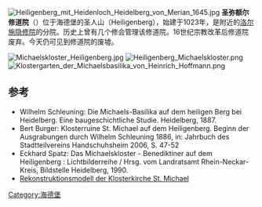 [[Image:Heiligenberg_mit_Heidenloch_Heidelberg_von_Merian_1645.jpg|thumb]]
'''圣弥额尔修道院'''（{{lang-de|Michaelskloster}}）位于海德堡的圣人山（Heiligenberg），始建于1023年，是附近的[[洛尔施隐修院|洛尔施隐修院]]的分院。历史上曾有几个修会管理该修道院。16世纪宗教改革后修道院废弃。今天仍可见到修道院的废墟。

[[Image:Michaelskloster_Heiligenberg.jpg|thumb]]
[[Image:Heiligenberg_Michaelskloster.png|thumb]]
[[Image:Klostergarten_der_Michaelsbasilika_von_Heinrich_Hoffmann.png|thumb]]

==参考==
*Wilhelm Schleuning: Die Michaels-Basilika auf dem heiligen Berg bei Heidelberg. Eine baugeschichtliche Studie. Heidelberg, 1887.  
*Bert Burger: Klosterruine St. Michael auf dem Heiligenberg. Beginn der Ausgrabungen durch Wilhelm Schleuning 1886, in: Jahrbuch des Stadtteilvereins Handschuhsheim 2006, S. 47-52
*Eckhard Spatz: Das Michaelskloster - Benediktiner auf dem Heiligenberg : Lichtbilderreihe / Hrsg. vom Landratsamt Rhein-Neckar-Kreis, Bildstelle Heidelberg, 1990.
* [http://www.zum.de/Faecher/G/BW/Landeskunde/rhein/hd/heiligenb/ Rekonstruktionsmodell der Klosterkirche St. Michael] {{Wayback|url=http://www.zum.de/Faecher/G/BW/Landeskunde/rhein/hd/heiligenb/ |date=20200130230237 }}
{{coord|49|25|33|N|8|42|22|E|region:DE-BW_type:landmark|display=title}}
[[Category:海德堡|Category:海德堡]]